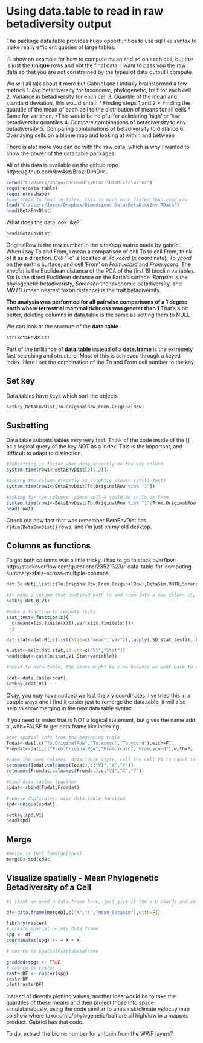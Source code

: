 Using data.table to read in raw betadiversity output
========================================================

The package data.table provides huge opportunities to use sql like syntax to make really efficient queries of large tables.

I'll show an example for how to compute mean and sd on each cell, but this is just the **unique** rows and not the final data. I want to pass you the raw data so that you are not constrained by the types of data output i compute.

We will all talk about it more but Gabriel and I initially brainstormed a few metrics
  1. Avg betadiversity for taxonomic, phylogenetic, trait for each cell
  2. Variance in betadiversity for each cell
  3. Quantile of the mean and standard deviation, this would entail:
    * Finding steps 1 and 2
    * Finding the quantile of the mean of each cell to the distribution of means for all cells
    * Same for variance,
    *This would be helpful for deliniating 'high' or 'low' betadiversity quantiles
  4. Compare combinations of betadiversity to env betadiversity
  5. Comparing combinations of betadiversity to distance
  6. Overlaying cells on a biome map and looking at within and between
  
There is alot more you can do with the raw data, which is why i wanted to show the power of the data.table packages

All of this data is available on the github repo https://github.com/bw4sz/BrazilDimDiv .

```r
setwd("C:/Users/Jorge/Documents/BrazilDimDiv/cluster")
require(data.table)
require(reshape)
#use fread to read in files, this is much much faster than read.csv
load("C:/Users/Jorge/Dropbox/Dimensions Data/BetaDistEnv.RData")
head(BetaEnvDist)
```

What does the data look like?

```r
head(BetaEnvDist)
```


OriginalRow is the row number in the siteXspp matrix made by gabriel. When i say To and From, i mean a comparison of cell To to cell From, think of it as a direction. Cell 'To' is localted at *To.xcord* (x coordinate), *To.ycord* on the earth's surface, and cell 'From' on *From.xcord* and *From.ycord*. The *envdist* is the Euclidean distance of the PCA of the first 19 bioclim variables. *Km* is the direct Euclidean distance on the Earth's surface. *Betasim* is the phylogenetic betadiveristy, *Sorenson* the taxonomic betadiversity, and *MNTD* (mean nearest taxon distance) is the trait betadiversity.

**The analysis was performed for all pairwise comparisons of a 1 degree earth where terrestrial mammal richness was greater than 1**
That's a bit better, deleting columns in data.table is the same as setting them to NULL

We can look at the stucture of the **data.table**
```r
str(BetaEnvDist)
```

Part of the brilliance of **data.table** instead of a **data.frame** is the extremely fast searching and structure. Most of this is achieved through a keyed index. Here i set the combination of the To and From cell number to the key. 

Set key
---

Data.tables have keys which sort the objects
```r
setkey(BetaEnvDist,To.OriginalRow,From.OriginalRow)
```


Susbetting
-------

Data.table subsets tables very very fast. Think of the code inside of the [] as a logical query of the key NOT as a index! This is the important, and difficult to adapt to distinction.


```r
#Subsetting is faster when done directly on the key column
system.time(row1<-BetaEnvDist[J(1,2)])

#Asking the column directly is slightly slower (still fast)
system.time(row1<-BetaEnvDist[To.OriginalRow %in% "1"])

#Asking for two columns, since cell 8 could be in To or From
system.time(row1<-BetaEnvDist[To.OriginalRow %in% "1"|From.OriginalRow %in% "1"])
head(row1)
```

Check out how fast that was remember BetaEnvDist has `r{dim(BetaEnvDist)}` rows, and i'm just on my old desktop.

Columns as functions
-----
To get both columns was a little tricky, i had to go to stack overflow: http://stackoverflow.com/questions/23521323/r-data-table-for-computing-summary-stats-across-multiple-columns

```r
dat.B<-dat[,list(c(To.OriginalRow,From.OriginalRow),BetaSim,MNTD,Sorenson)]

#it made a column that combined both To and From into a new column V1, not sure why it names it V1
setkey(dat.B,V1)

#make a function to compute tests
stat_test<-function(x){
  c(mean(x[is.finite(x)]),var(x[is.finite(x)]))
  }

dat.stat<-dat.B[,c(list(Stat=c("mean","var")),lapply(.SD,stat_test)), by = V1]

m.stat<-melt(dat.stat,id.var=c("V1","Stat"))
head(cdat<-cast(m.stat,V1~Stat+variable))

#reset to data.table, the above might be slow because we went back to data.frame for casting, maybe this could be made better.

cdat<-data.table(cdat)
setkey(cdat,V1)
```

Okay, you may have noticed we lost the x y coordinates, i've tried this in a couple ways and i find it easier just to remerge the data.table. it will also help to show merging in the new data.table syntax

If you need to index that is NOT a logical statement, but gives the name add a ,with=FALSE to get data.frame like indexing.

```r
#get spatial info from the beginning table
Todat<-dat[,c("To.OriginalRow","To.xcord","To.ycord"),with=F]
Fromdat<-dat[,c("From.OriginalRow","From.xcord","From.ycord"),with=F]

#name the same colames, data.table style, call the cell V1 to equal to the cdat column name
setnames(Todat,colnames(Todat),c("V1","X","Y"))
setnames(Fromdat,colnames(Fromdat),c("V1","X","Y"))

#bind data.tables together
spdat<-rbind(Todat,Fromdat)

#remove duplicates, nice data.table function
spd<-unique(spdat)

setkey(spd,V1)
head(spd)
```

Merge
-----

```r

#merge is just tomerge[rows]
mergeD<-spd[cdat]

```

Visualize spatially - Mean Phylogenetic Betadiversity of a Cell
-----------------

```r
#i think we need a data.frame here, just give it the x y coords and colum n you want to be the values

df<-data.frame(mergeD[,c("X","Y","mean_BetaSim"),with=F])

library(raster)
# create spatial points data frame
spg <- df
coordinates(spg) <- ~ X + Y

# coerce to SpatialPixelsDataFrame

gridded(spg) <- TRUE
# coerce to raster
rasterDF <- raster(spg)
rasterDF
plot(rasterDF)
```

Instead of directly plotting values, another idea would be to take the quantiles of these means and then project those into space simulataneously, using the code similiar to ana's risk/climate velocity map so show where taxonomic/phylogenetic/trait are all high/low in a mapped product. Gabriel has that code.

To do, extract the biome number for antonin from the WWF layers?

